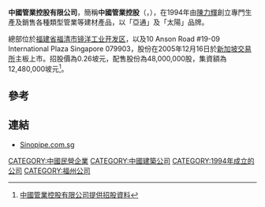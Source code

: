 '''中國管業控股有限公司'''，簡稱'''中國管業控股'''（'''{{lang-en|Sinopipe Holdings Limited}}'''，{{sgx|X06}}），在1994年由[[陳力輝|陳力輝]]創立專門生產及銷售各種類型管業等建材產品，以「亞通」及「太陽」品牌。

總部位於[[福建省|福建省]][[福清市|福清市]][[镜洋工业开发区|镜洋工业开发区]]，以及10 Anson Road #19-09 International Plaza Singapore 079903，股份在2005年12月16日於[[新加坡交易所|新加坡交易所]]主板上市。招股價為0.26坡元，配售股份為48,000,000股，集資額為12,480,000坡元<ref>[http://info.sgx.com/webipo.nsf/IPOAttachmentsName/SINOPIPE%20HOLDINGS%20LIMITED/$File/Sinopipe.pdf 中國管業控股有限公司提供招股資料]{{dead link|date=2018年5月 |bot=InternetArchiveBot |fix-attempted=yes }}</ref>。

==參考==
{{reflist}}

==連結==
*[http://www.sinopipe.com.sg Sinopipe.com.sg]{{Wayback|url=http://www.sinopipe.com.sg/ |date=20181002205717 }}

[[CATEGORY:中國民營企業|CATEGORY:中國民營企業]]
[[CATEGORY:中國建築公司|CATEGORY:中國建築公司]]
[[CATEGORY:1994年成立的公司|CATEGORY:1994年成立的公司]]
[[CATEGORY:福州公司|CATEGORY:福州公司]]